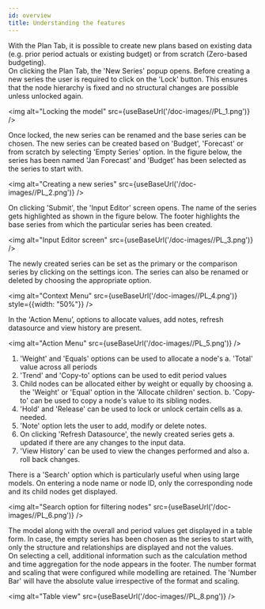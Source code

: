 ```yaml
---
id: overview
title: Understanding the features
---
```


<div style={{textAlign: 'justify'}}>
With the Plan Tab, it is possible to create new plans based on existing
data (e.g. prior period actuals or existing budget) or from scratch
(Zero-based budgeting).
</ div> <br />

<div style={{textAlign: 'justify'}}>
On clicking the Plan Tab, the 'New Series' popup opens. Before creating
a new series the user is required to click on the 'Lock' button. This
ensures that the node hierarchy is fixed and no structural changes are
possible unless unlocked again.
</ div> <br />

<img alt="Locking the model" src={useBaseUrl('/doc-images//PL_1.png')} />

<div style={{textAlign: 'justify'}}>
Once locked, the new series can be renamed and the base series can be
chosen. The new series can be created based on 'Budget', 'Forecast' or
from scratch by selecting 'Empty Series' option. In the figure below,
the series has been named 'Jan Forecast' and 'Budget' has been selected
as the series to start with.
</ div> <br />

<img alt="Creating a new series" src={useBaseUrl('/doc-images//PL_2.png')} />

<div style={{textAlign: 'justify'}}>
On clicking 'Submit', the 'Input Editor' screen opens.
The name of the series gets highlighted as shown in the figure below.
The footer highlights the base series from which the particular series
has been created.
</ div> <br />

<img alt="Input Editor screen" src={useBaseUrl('/doc-images//PL_3.png')} />

<div style={{textAlign: 'justify'}}>
The newly created series can be set as the primary or the comparison
series by clicking on the settings icon. The series can also be renamed
or deleted by choosing the appropriate option.
</ div> <br />

<img alt="Context Menu" src={useBaseUrl('/doc-images//PL_4.png')} style={{width: "50%"}} />

<div style={{textAlign: 'justify'}}>
In the 'Action Menu’, options to allocate values, add notes, refresh
datasource and view history are present.
</ div> <br />

<img alt="Action Menu" src={useBaseUrl('/doc-images//PL_5.png')} />


1.  'Weight' and 'Equals' options can be used to allocate a node's
    a. 'Total' value across all periods
2.  'Trend' and 'Copy-to' options can be used to edit period values
3.  Child nodes can be allocated either by weight or equally by choosing
    a. the 'Weight' or 'Equal' option in the 'Allocate children' section.
    b. 'Copy-to' can be used to copy a node's value to its sibling nodes.
4.  'Hold' and 'Release' can be used to lock or unlock certain cells as
    a. needed.
5.  'Note' option lets the user to add, modify or delete notes.
6.  On clicking 'Refresh Datasource', the newly created series gets
    a. updated if there are any changes to the input data.
7.  'View History' can be used to view the changes performed and also
    a. roll back changes.

<div style={{textAlign: 'justify'}}>
There is a 'Search' option which is particularly useful when using large
models. On entering a node name or node ID, only the corresponding node
and its child nodes get displayed.
</ div> <br />

<img alt="Search option for filtering nodes" src={useBaseUrl('/doc-images//PL_6.png')} />

<div style={{textAlign: 'justify'}}>
The model along with the overall and period values get displayed in a
table form. In case, the empty series has been chosen as the series to
start with, only the structure and relationships are displayed and not
the values.
</ div> <br />

<div style={{textAlign: 'justify'}}>
On selecting a cell, additional information such as the calculation
method and time aggregation for the node appears in the footer. The
number format and scaling that were configured while modelling are
retained. The 'Number Bar' will have the absolute value irrespective of
the format and scaling.
</ div> <br />

<img alt="Table view" src={useBaseUrl('/doc-images//PL_8.png')} />

